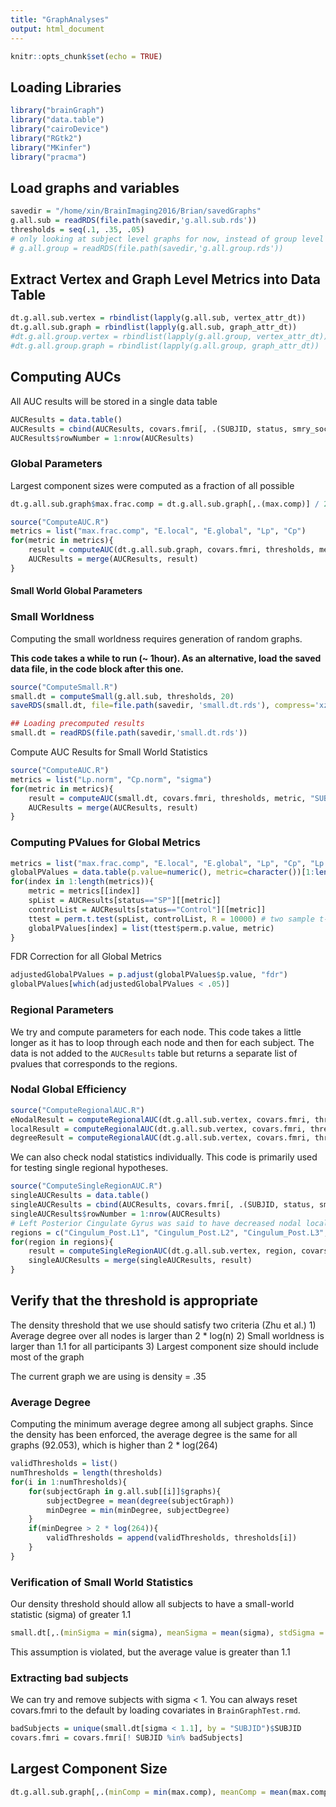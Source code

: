 ```yaml
---
title: "GraphAnalyses"
output: html_document
---
```


```r
knitr::opts_chunk$set(echo = TRUE)
```

## Loading Libraries

```r
library("brainGraph")
library("data.table")
library("cairoDevice")
library("RGtk2")
library("MKinfer")
library("pracma")
```

## Load graphs and variables

```r
savedir = "/home/xin/BrainImaging2016/Brian/savedGraphs"
g.all.sub = readRDS(file.path(savedir,'g.all.sub.rds'))
thresholds = seq(.1, .35, .05)
# only looking at subject level graphs for now, instead of group level graphs
# g.all.group = readRDS(file.path(savedir,'g.all.group.rds'))
```

## Extract Vertex and Graph Level Metrics into Data Table

```r
dt.g.all.sub.vertex = rbindlist(lapply(g.all.sub, vertex_attr_dt))
dt.g.all.sub.graph = rbindlist(lapply(g.all.sub, graph_attr_dt))
#dt.g.all.group.vertex = rbindlist(lapply(g.all.group, vertex_attr_dt))
#dt.g.all.group.graph = rbindlist(lapply(g.all.group, graph_attr_dt))
```
## Computing AUCs

All AUC results will be stored in a single data table 

```r
AUCResults = data.table()
AUCResults = cbind(AUCResults, covars.fmri[, .(SUBJID, status, smry_soc)])
AUCResults$rowNumber = 1:nrow(AUCResults)
```

### Global Parameters

Largest component sizes were computed as a fraction of all possible

```r
dt.g.all.sub.graph$max.frac.comp = dt.g.all.sub.graph[,.(max.comp)] / 264
```

```r
source("ComputeAUC.R")
metrics = list("max.frac.comp", "E.local", "E.global", "Lp", "Cp")
for(metric in metrics){
    result = computeAUC(dt.g.all.sub.graph, covars.fmri, thresholds, metric, "SUBJID")
    AUCResults = merge(AUCResults, result)
}
```

#### Small World Global Parameters

### Small Worldness
Computing the small worldness requires generation of random graphs. 

**This code takes a while to run (~ 1hour). As an alternative, load the saved data file, in the code block after this one.**

```r
source("ComputeSmall.R")
small.dt = computeSmall(g.all.sub, thresholds, 20)
saveRDS(small.dt, file=file.path(savedir, 'small.dt.rds'), compress='xz')
```

```r
## Loading precomputed results
small.dt = readRDS(file.path(savedir,'small.dt.rds'))
```

Compute AUC Results for Small World Statistics
```r
source("ComputeAUC.R")
metrics = list("Lp.norm", "Cp.norm", "sigma")
for(metric in metrics){
    result = computeAUC(small.dt, covars.fmri, thresholds, metric, "SUBJID")
    AUCResults = merge(AUCResults, result)
}
```

### Computing PValues for Global Metrics

```r
metrics = list("max.frac.comp", "E.local", "E.global", "Lp", "Cp", "Lp.norm", "Cp.norm", "sigma")
globalPValues = data.table(p.value=numeric(), metric=character())[1:length(metrics)]
for(index in 1:length(metrics)){
    metric = metrics[[index]]
    spList = AUCResults[status=="SP"][[metric]]
    controlList = AUCResults[status=="Control"][[metric]]
    ttest = perm.t.test(spList, controlList, R = 10000) # two sample t-test (SP, Control)
    globalPValues[index] = list(ttest$perm.p.value, metric)
}
```

FDR Correction for all Global Metrics

```r
adjustedGlobalPValues = p.adjust(globalPValues$p.value, "fdr")
globalPValues[which(adjustedGlobalPValues < .05)]
```


### Regional Parameters

We try and compute parameters for each node. This code takes a little longer as it has to loop through each node and then for each subject. The data is not added to the `AUCResults` table but returns a separate list of pvalues that corresponds to the regions.

### Nodal Global Efficiency

```r
source("ComputeRegionalAUC.R")
eNodalResult = computeRegionalAUC(dt.g.all.sub.vertex, covars.fmri, thresholds, "E.nodal")
localResult = computeRegionalAUC(dt.g.all.sub.vertex, covars.fmri, thresholds, "E.local")
degreeResult = computeRegionalAUC(dt.g.all.sub.vertex, covars.fmri, thresholds, "degree")
```

We can also check nodal statistics individually. This code is primarily used for testing single regional hypotheses.

```r
source("ComputeSingleRegionAUC.R")
singleAUCResults = data.table()
singleAUCResults = cbind(AUCResults, covars.fmri[, .(SUBJID, status, smry_soc)])
singleAUCResults$rowNumber = 1:nrow(AUCResults)
# Left Posterior Cingulate Gyrus was said to have decreased nodal local efficiency
regions = c("Cingulum_Post.L1", "Cingulum_Post.L2", "Cingulum_Post.L3", "Cingulum_Post.L4", "Putamen.R1", "Putamen.R2", "Putamen.R3")
for(region in regions){
    result = computeSingleRegionAUC(dt.g.all.sub.vertex, region, covars.fmri, thresholds, "E.local");
    singleAUCResults = merge(singleAUCResults, result)
}
```

## Verify that the threshold is appropriate

The density threshold that we use should satisfy two criteria (Zhu et al.)
1) Average degree over all nodes is larger than 2 * log(n)
2) Small worldness is larger than 1.1 for all participants
3) Largest component size should include most of the graph

The current graph we are using is density = .35

### Average Degree

Computing the minimum average degree among all subject graphs. Since the density has been enforced, the average degree is the same for all graphs (92.053), which is higher than 2 * log(264)

```r
validThresholds = list()
numThresholds = length(thresholds)
for(i in 1:numThresholds){
    for(subjectGraph in g.all.sub[[i]]$graphs){
        subjectDegree = mean(degree(subjectGraph))
        minDegree = min(minDegree, subjectDegree)
    }
    if(minDegree > 2 * log(264)){
        validThresholds = append(validThresholds, thresholds[i])
    }
}

```

### Verification of Small World Statistics

Our density threshold should allow all subjects to have a small-world statistic (sigma) of greater 1.1

```r
small.dt[,.(minSigma = min(sigma), meanSigma = mean(sigma), stdSigma = sd(sigma)),by=.(threshold)]
```
This assumption is violated, but the average value is greater than 1.1

### Extracting bad subjects

We can try and remove subjects with sigma < 1. You can always reset covars.fmri to the default by loading covariates in `BrainGraphTest.rmd`.

```r
badSubjects = unique(small.dt[sigma < 1.1], by = "SUBJID")$SUBJID
covars.fmri = covars.fmri[! SUBJID %in% badSubjects]
```

## Largest Component Size

```r
dt.g.all.sub.graph[,.(minComp = min(max.comp), meanComp = mean(max.comp), stdComp = sd(max.comp)),by=.(threshold)]
```

